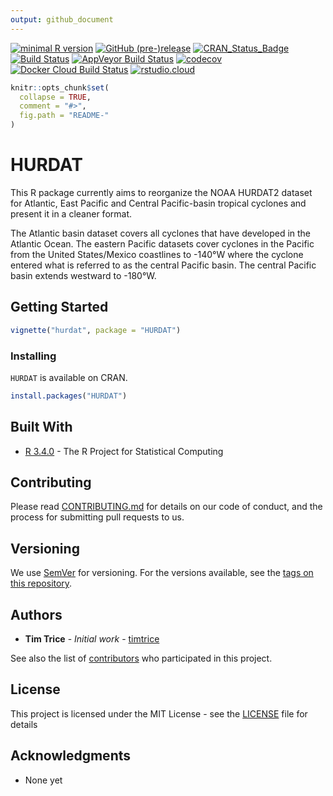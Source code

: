 ```yaml
---
output: github_document
---
```


[![minimal R version](https://img.shields.io/badge/R%3E%3D-3.5.3-6666ff.svg)](https://cran.r-project.org/) 
[![GitHub (pre-)release](https://img.shields.io/github/release/timtrice/HURDAT/all.svg)](https://github.com/timtrice/HURDAT/tags)
[![CRAN_Status_Badge](http://www.r-pkg.org/badges/version/HURDAT)](https://cran.r-project.org/package=HURDAT)
[![Build Status](https://img.shields.io/travis/timtrice/HURDAT/develop.svg)](https://travis-ci.org/timtrice/HURDAT)
[![AppVeyor Build Status](https://img.shields.io/appveyor/ci/timtrice/HURDAT/develop.svg)](https://ci.appveyor.com/project/timtrice/HURDAT)
[![codecov](https://codecov.io/gh/timtrice/HURDAT/branch/master/graph/badge.svg)](https://codecov.io/gh/timtrice/HURDAT) 
[![Docker Cloud Build Status](https://img.shields.io/docker/cloud/build/timtrice/hurdat.svg?style=popout)](https://hub.docker.com/repository/docker/timtrice/hurdat)
[![rstudio.cloud](https://img.shields.io/badge/launch-rstudio.cloud-yellowgreen.svg)](https://rstudio.cloud/project/415701)


```r
knitr::opts_chunk$set(
  collapse = TRUE,
  comment = "#>",
  fig.path = "README-"
)
```

# HURDAT

This R package currently aims to reorganize the NOAA HURDAT2 dataset for Atlantic, East Pacific and Central Pacific-basin tropical cyclones and present it in a cleaner format.

The Atlantic basin dataset covers all cyclones that have developed in the Atlantic Ocean. The eastern Pacific datasets cover cyclones in the Pacific from the United States/Mexico coastlines to -140&deg;W where the cyclone entered what is referred to as the central Pacific basin. The central Pacific basin extends westward to -180&deg;W.

## Getting Started

```r
vignette("hurdat", package = "HURDAT")
```

### Installing

`HURDAT` is available on CRAN.

```r
install.packages("HURDAT")
```

## Built With

* [R 3.4.0](https://www.r-project.org/) - The R Project for Statistical Computing

## Contributing

Please read [CONTRIBUTING.md](https://github.com/timtrice/HURDAT/blob/master/.github/CONTRIBUTING.md) for details on our code of conduct, and the process for submitting pull requests to us.

## Versioning

We use [SemVer](https://semver.org/) for versioning. For the versions available, see the [tags on this repository](https://github.com/timtrice/HURDAT/tags). 

## Authors

* **Tim Trice** - *Initial work* - [timtrice](https://github.com/timtrice)

See also the list of [contributors](https://github.com/timtrice/HURDAT/contributors) who participated in this project.

## License

This project is licensed under the MIT License - see the [LICENSE](https://github.com/timtrice/HURDAT/blob/master/LICENSE.md) file for details

## Acknowledgments

* None yet
